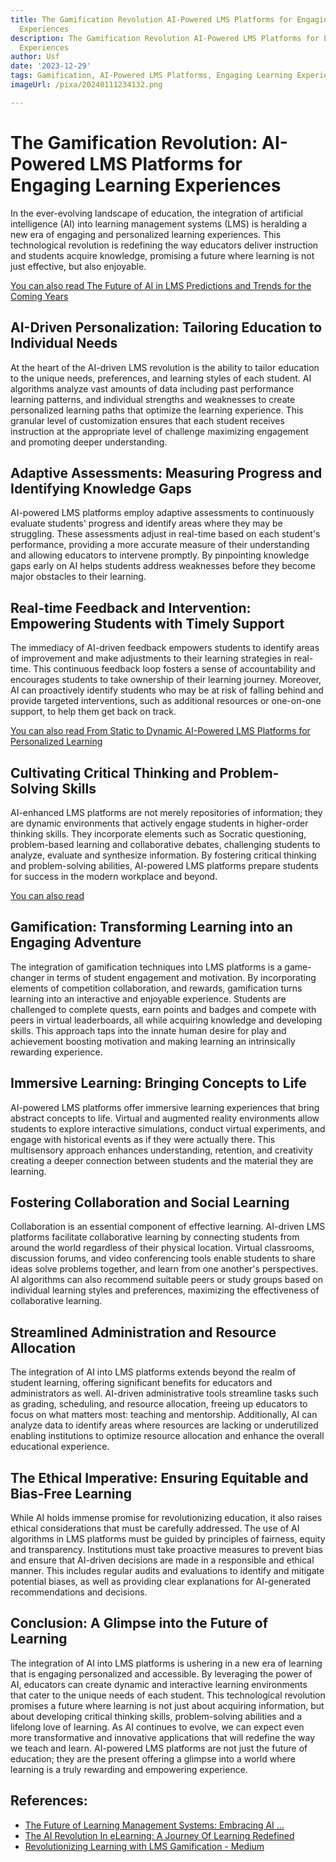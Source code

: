 ```yaml
---
title: The Gamification Revolution AI-Powered LMS Platforms for Engaging Learning
  Experiences
description: The Gamification Revolution AI-Powered LMS Platforms for Engaging Learning
  Experiences
author: Usf
date: '2023-12-29'
tags: Gamification, AI-Powered LMS Platforms, Engaging Learning Experiences
imageUrl: /pixa/20240111234132.png

---
```

# The Gamification Revolution: AI-Powered LMS Platforms  for Engaging Learning Experiences

In the ever-evolving landscape of education, the integration of artificial intelligence (AI) into learning management systems  (LMS) is  heralding a new era of engaging and personalized learning experiences. This technological revolution  is redefining the way educators deliver instruction and students acquire knowledge, promising  a future where learning  is not just effective, but  also enjoyable.

[You can also read The  Future of AI in LMS Predictions and Trends for the Coming Years](The%20Future%20of%20AI%20in%20LMS%20Predictions%20and%20Trends%20for%20the%20Coming%20Years)


## AI-Driven Personalization: Tailoring Education to Individual Needs

At the heart of the AI-driven LMS revolution is the ability to tailor education to the unique  needs, preferences, and learning styles of  each student. AI algorithms analyze vast amounts of  data including past  performance  learning patterns, and individual strengths  and weaknesses to create personalized learning  paths that optimize the learning experience. This granular level of customization  ensures that each student receives instruction at the appropriate level of challenge maximizing engagement and promoting deeper understanding.

## Adaptive Assessments: Measuring Progress and Identifying Knowledge Gaps

AI-powered LMS platforms employ adaptive assessments to continuously evaluate students' progress and identify areas where they may be  struggling. These assessments adjust in real-time based on each  student's performance, providing a more accurate measure of their understanding  and allowing educators to intervene promptly. By pinpointing  knowledge gaps early on  AI  helps students address weaknesses before  they  become major obstacles to their learning.

## Real-time Feedback and Intervention: Empowering Students with Timely Support

The immediacy of AI-driven feedback empowers students to identify areas of improvement and make adjustments to their learning strategies in  real-time. This continuous feedback loop fosters a sense of accountability and encourages students to take ownership of their learning journey. Moreover, AI can proactively identify students who may be at risk of falling behind and provide targeted interventions, such as additional  resources or one-on-one support, to help them  get  back on track.

[You can also read From Static to Dynamic AI-Powered LMS Platforms for Personalized Learning](From%20Static%20to%20Dynamic%20AI-Powered%20LMS%20Platforms%20for%20Personalized%20Learning)


## Cultivating Critical Thinking and Problem-Solving Skills

AI-enhanced  LMS platforms are not merely repositories of information; they are dynamic environments that actively engage students in  higher-order thinking skills. They incorporate elements such as Socratic questioning, problem-based  learning and collaborative debates,  challenging students to  analyze, evaluate and synthesize information.  By fostering critical thinking and problem-solving abilities, AI-powered LMS platforms prepare  students for success in the modern workplace and beyond.

[You can also read ]()


## Gamification: Transforming Learning into an Engaging Adventure

The integration of  gamification techniques into LMS platforms is a game-changer in terms of student engagement and motivation. By incorporating elements of competition collaboration, and rewards, gamification turns learning into an interactive and enjoyable experience. Students are  challenged to complete quests, earn points and badges and compete  with peers in virtual leaderboards, all while acquiring knowledge and developing skills. This  approach  taps into the innate  human desire  for play and achievement boosting motivation and making learning an intrinsically rewarding  experience.

## Immersive Learning: Bringing Concepts to Life

AI-powered LMS platforms  offer immersive learning experiences that bring abstract concepts to life.  Virtual  and augmented reality  environments allow students  to explore interactive simulations, conduct virtual experiments, and engage with historical events as if they were actually there. This multisensory approach  enhances understanding, retention, and creativity  creating a deeper connection between students and the material  they are learning.

## Fostering Collaboration and Social Learning

Collaboration is an essential component of effective learning. AI-driven LMS  platforms facilitate collaborative learning by connecting students from  around the  world regardless of their physical location. Virtual classrooms, discussion forums,  and video conferencing tools enable students to share ideas solve problems together, and learn  from one another's perspectives. AI  algorithms can also recommend suitable peers  or study groups based on individual learning styles and preferences, maximizing the effectiveness of collaborative learning.

## Streamlined Administration and Resource Allocation

The integration of AI  into LMS platforms extends beyond the realm of student learning, offering significant benefits for educators and administrators as  well. AI-driven administrative tools streamline tasks such as grading, scheduling, and resource allocation, freeing up educators to focus on what matters most: teaching and mentorship. Additionally, AI  can  analyze data to  identify areas where resources are lacking or underutilized enabling  institutions  to optimize resource allocation and enhance the overall educational experience.

## The Ethical Imperative: Ensuring  Equitable and Bias-Free Learning

While AI holds immense promise for revolutionizing education, it also raises ethical considerations that must be carefully addressed. The use of AI algorithms in LMS platforms must be guided  by principles of fairness, equity and transparency. Institutions must take proactive measures  to prevent bias and ensure that AI-driven decisions are made  in  a responsible and ethical manner. This includes  regular audits and evaluations to identify and mitigate potential biases, as well as  providing clear explanations for AI-generated recommendations and  decisions.

## Conclusion: A Glimpse  into the Future of Learning

The integration of AI into LMS platforms is ushering  in a new era of learning that is engaging personalized and accessible. By leveraging  the power  of AI,  educators can create dynamic and interactive  learning  environments that cater to the  unique needs of  each student. This technological revolution promises a  future where learning  is not just about acquiring information, but about developing critical thinking skills, problem-solving abilities  and a lifelong love of learning. As  AI continues to evolve, we can  expect even more  transformative and innovative  applications that will redefine the way we teach and learn. AI-powered LMS platforms are not just the future of education; they  are the present offering  a glimpse into a world where learning is a truly rewarding and empowering experience.

## References:
- [The Future of Learning Management Systems: Embracing AI ...](https://www.linkedin.com/pulse/future-learning-management-systems-embracing-mark)
- [The AI Revolution In eLearning: A Journey Of Learning Redefined](https://elearningindustry.com/ai-revolution-in-elearning-a-journey-of-learning-redefined)
- [Revolutionizing Learning with LMS Gamification - Medium](https://medium.com/@marketing.learntech/revolutionizing-learning-with-lms-gamification-unveiling-the-power-of-gamified-learning-8eaec2d7764d)
